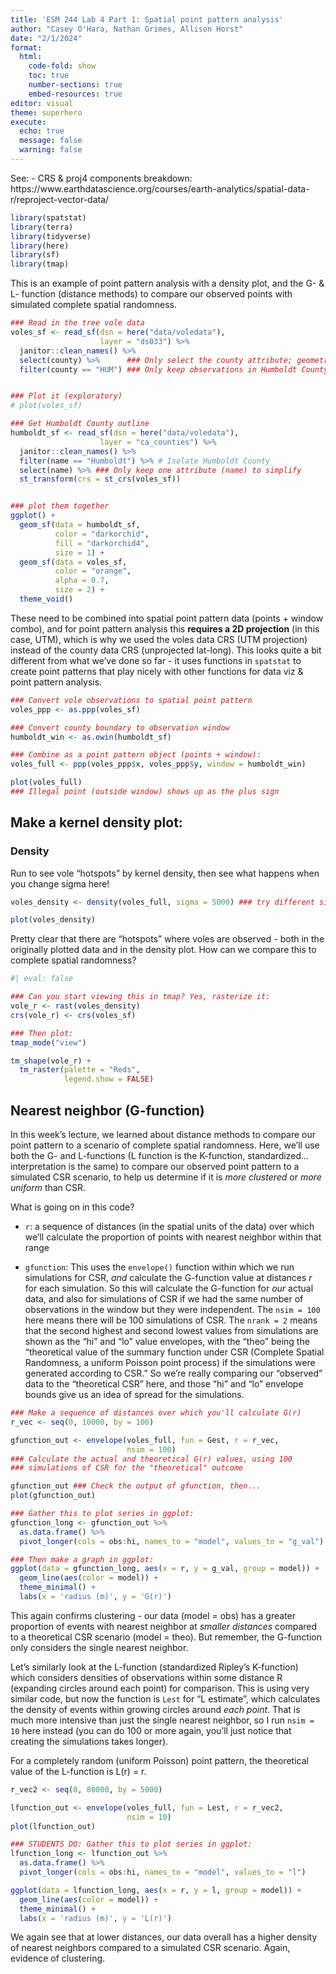 ```yaml
---
title: 'ESM 244 Lab 4 Part 1: Spatial point pattern analysis'
author: "Casey O'Hara, Nathan Grimes, Allison Horst"
date: "2/1/2024"
format: 
  html:
    code-fold: show
    toc: true
    number-sections: true
    embed-resources: true
editor: visual
theme: superhero
execute:
  echo: true
  message: false
  warning: false
---
```


See: - CRS & proj4 components breakdown: https://www.earthdatascience.org/courses/earth-analytics/spatial-data-r/reproject-vector-data/

```r
library(spatstat)
library(terra) 
library(tidyverse)
library(here)
library(sf)
library(tmap)
```

This is an example of point pattern analysis with a density plot, and the G- & L- function (distance methods) to compare our observed points with simulated complete spatial randomness.

```r
### Read in the tree vole data
voles_sf <- read_sf(dsn = here("data/voledata"), 
                    layer = "ds033") %>% 
  janitor::clean_names() %>%
  select(county) %>%      ### Only select the county attribute; geometry sticks
  filter(county == "HUM") ### Only keep observations in Humboldt County


### Plot it (exploratory)
# plot(voles_sf)

### Get Humboldt County outline
humboldt_sf <- read_sf(dsn = here("data/voledata"), 
                    layer = "ca_counties") %>% 
  janitor::clean_names() %>%
  filter(name == "Humboldt") %>% # Isolate Humboldt County
  select(name) %>% ### Only keep one attribute (name) to simplify
  st_transform(crs = st_crs(voles_sf))


### plot them together
ggplot() +
  geom_sf(data = humboldt_sf, 
          color = "darkorchid", 
          fill = "darkorchid4", 
          size = 1) +
  geom_sf(data = voles_sf, 
          color = "orange", 
          alpha = 0.7, 
          size = 2) +
  theme_void()
```

These need to be combined into spatial point pattern data (points + window combo), and for point pattern analysis this **requires a 2D projection** (in this case, UTM), which is why we used the voles data CRS (UTM projection) instead of the county data CRS (unprojected lat-long). This looks quite a bit different from what we've done so far - it uses functions in `spatstat` to create point patterns that play nicely with other functions for data viz & point pattern analysis.

```r
### Convert vole observations to spatial point pattern
voles_ppp <- as.ppp(voles_sf) 

### Convert county boundary to observation window
humboldt_win <- as.owin(humboldt_sf) 

### Combine as a point pattern object (points + window):
voles_full <- ppp(voles_ppp$x, voles_ppp$y, window = humboldt_win)

plot(voles_full) 
### Illegal point (outside window) shows up as the plus sign
```

## Make a kernel density plot:

### Density

Run to see vole "hotspots" by kernel density, then see what happens when you change sigma here!

```r
voles_density <- density(voles_full, sigma = 5000) ### try different sigmas

plot(voles_density)
```

Pretty clear that there are "hotspots" where voles are observed - both in the originally plotted data and in the density plot. How can we compare this to complete spatial randomness? 

```r
#| eval: false

### Can you start viewing this in tmap? Yes, rasterize it: 
vole_r <- rast(voles_density)
crs(vole_r) <- crs(voles_sf)

### Then plot: 
tmap_mode("view")

tm_shape(vole_r) +
  tm_raster(palette = "Reds", 
            legend.show = FALSE)
```

## Nearest neighbor (G-function)

In this week's lecture, we learned about distance methods to compare our point pattern to a scenario of complete spatial randomness. Here, we'll use both the G- and L-functions (L function is the K-function, standardized...interpretation is the same) to compare our observed point pattern to a simulated CSR scenario, to help us determine if it is *more clustered* or *more uniform* than CSR.

What is going on in this code? 

- `r`: a sequence of distances (in the spatial units of the data) over which we'll calculate the proportion of points with nearest neighbor within that range

- `gfunction`: This uses the `envelope()` function within which we run simulations for CSR, *and* calculate the G-function value at distances *r* for each simulation. So this will calculate the G-function for *our* actual data, and also for simulations of CSR if we had the same number of observations in the window but they were independent. The `nsim = 100` here means there will be 100 simulations of CSR. The `nrank = 2` means that the second highest and second lowest values from simulations are shown as the "hi" and "lo" value envelopes, with the "theo" being the "theoretical value of the summary function under CSR (Complete Spatial Randomness, a uniform Poisson point process) if the simulations were generated according to CSR." So we're really comparing our "observed" data to the "theoretical CSR" here, and those "hi" and "lo" envelope bounds give us an idea of spread for the simulations. 
 
```r
### Make a sequence of distances over which you'll calculate G(r)
r_vec <- seq(0, 10000, by = 100) 

gfunction_out <- envelope(voles_full, fun = Gest, r = r_vec, 
                          nsim = 100) 
### Calculate the actual and theoretical G(r) values, using 100 
### simulations of CSR for the "theoretical" outcome

gfunction_out ### Check the output of gfunction, then...
plot(gfunction_out)

### Gather this to plot series in ggplot:
gfunction_long <- gfunction_out %>% 
  as.data.frame() %>% 
  pivot_longer(cols = obs:hi, names_to = "model", values_to = "g_val")

### Then make a graph in ggplot:
ggplot(data = gfunction_long, aes(x = r, y = g_val, group = model)) +
  geom_line(aes(color = model)) +
  theme_minimal() +
  labs(x = 'radius (m)', y = 'G(r)')
```

This again confirms clustering - our data (model = obs) has a greater proportion of events with nearest neighbor at *smaller distances* compared to a theoretical CSR scenario (model = theo). But remember, the G-function only considers the single nearest neighbor. 

Let's similarly look at the L-function (standardized Ripley's K-function) which considers densities of observations within some distance R (expanding circles around each point) for comparison. This is using very similar code, but now the function is `Lest` for "L estimate", which calculates the density of events within growing circles around *each point*. That is much more intensive than just the single nearest neighbor, so I run `nsim = 10` here instead (you can do 100 or more again, you'll just notice that creating the simulations takes longer).

For a completely random (uniform Poisson) point pattern, the theoretical value of the L-function is L(r) = r.

```r
r_vec2 <- seq(0, 80000, by = 5000)

lfunction_out <- envelope(voles_full, fun = Lest, r = r_vec2, 
                          nsim = 10)
plot(lfunction_out)

### STUDENTS DO: Gather this to plot series in ggplot:
lfunction_long <- lfunction_out %>% 
  as.data.frame() %>% 
  pivot_longer(cols = obs:hi, names_to = "model", values_to = "l")

ggplot(data = lfunction_long, aes(x = r, y = l, group = model)) +
  geom_line(aes(color = model)) +
  theme_minimal() +
  labs(x = 'radius (m)', y = 'L(r)')
```

We again see that at lower distances, our data overall has a higher density of nearest neighbors compared to a simulated CSR scenario. Again, evidence of clustering. 






